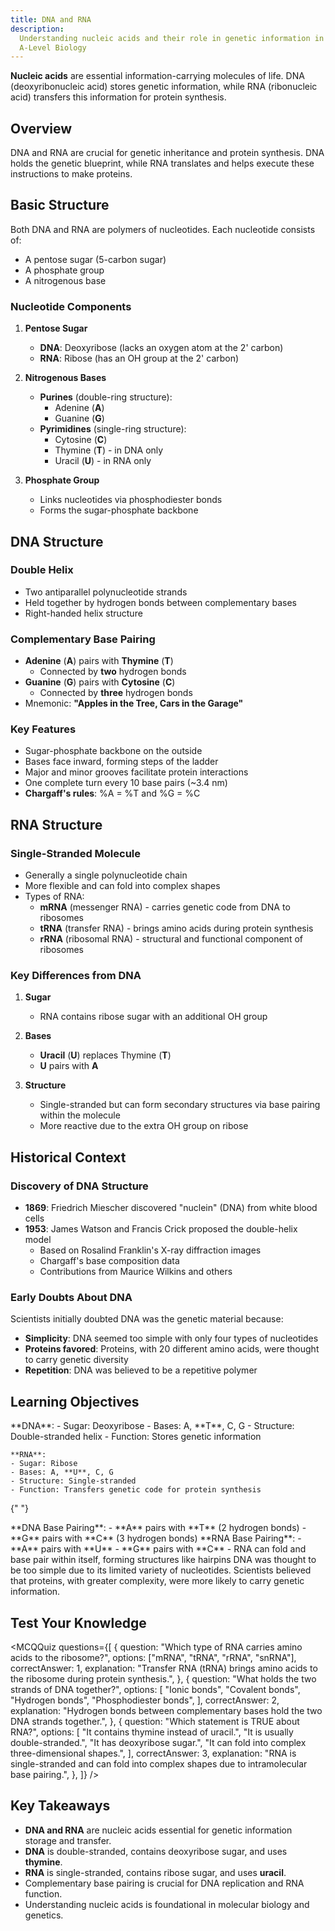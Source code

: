 ```yaml
---
title: DNA and RNA
description:
  Understanding nucleic acids and their role in genetic information in AQA
  A-Level Biology
---
```


**Nucleic acids** are essential information-carrying molecules of life. DNA
(deoxyribonucleic acid) stores genetic information, while RNA (ribonucleic acid)
transfers this information for protein synthesis.

## Overview

DNA and RNA are crucial for genetic inheritance and protein synthesis. DNA holds
the genetic blueprint, while RNA translates and helps execute these instructions
to make proteins.

<PDFViewer fileId="1NkF5ZjEejW7hoZvKTx8eR-aB3L3W9ao7" pageNumber={2} />

## Basic Structure

Both DNA and RNA are polymers of nucleotides. Each nucleotide consists of:

- A pentose sugar (5-carbon sugar)
- A phosphate group
- A nitrogenous base

### Nucleotide Components

1. **Pentose Sugar**

   - **DNA**: Deoxyribose (lacks an oxygen atom at the 2' carbon)
   - **RNA**: Ribose (has an OH group at the 2' carbon)

2. **Nitrogenous Bases**

   - **Purines** (double-ring structure):
     - Adenine (**A**)
     - Guanine (**G**)
   - **Pyrimidines** (single-ring structure):
     - Cytosine (**C**)
     - Thymine (**T**) - in DNA only
     - Uracil (**U**) - in RNA only

3. **Phosphate Group**

   - Links nucleotides via phosphodiester bonds
   - Forms the sugar-phosphate backbone

## DNA Structure

### Double Helix

- Two antiparallel polynucleotide strands
- Held together by hydrogen bonds between complementary bases
- Right-handed helix structure

### Complementary Base Pairing

- **Adenine** (**A**) pairs with **Thymine** (**T**)
  - Connected by **two** hydrogen bonds
- **Guanine** (**G**) pairs with **Cytosine** (**C**)
  - Connected by **three** hydrogen bonds
- Mnemonic: **"Apples in the Tree, Cars in the Garage"**

### Key Features

- Sugar-phosphate backbone on the outside
- Bases face inward, forming steps of the ladder
- Major and minor grooves facilitate protein interactions
- One complete turn every 10 base pairs (~3.4 nm)
- **Chargaff's rules**: %A = %T and %G = %C

## RNA Structure

### Single-Stranded Molecule

- Generally a single polynucleotide chain
- More flexible and can fold into complex shapes
- Types of RNA:
  - **mRNA** (messenger RNA) - carries genetic code from DNA to ribosomes
  - **tRNA** (transfer RNA) - brings amino acids during protein synthesis
  - **rRNA** (ribosomal RNA) - structural and functional component of ribosomes

### Key Differences from DNA

1. **Sugar**

   - RNA contains ribose sugar with an additional OH group

2. **Bases**

   - **Uracil** (**U**) replaces Thymine (**T**)
   - **U** pairs with **A**

3. **Structure**

   - Single-stranded but can form secondary structures via base pairing within
     the molecule
   - More reactive due to the extra OH group on ribose

## Historical Context

### Discovery of DNA Structure

- **1869**: Friedrich Miescher discovered "nuclein" (DNA) from white blood cells
- **1953**: James Watson and Francis Crick proposed the double-helix model
  - Based on Rosalind Franklin's X-ray diffraction images
  - Chargaff's base composition data
  - Contributions from Maurice Wilkins and others

### Early Doubts About DNA

Scientists initially doubted DNA was the genetic material because:

- **Simplicity**: DNA seemed too simple with only four types of nucleotides
- **Proteins favored**: Proteins, with 20 different amino acids, were thought to
  carry genetic diversity
- **Repetition**: DNA was believed to be a repetitive polymer

## Learning Objectives

<Accordions>
  <Accordion title="What are the key differences between DNA and RNA?">
    **DNA**:
    - Sugar: Deoxyribose
    - Bases: A, **T**, C, G
    - Structure: Double-stranded helix
    - Function: Stores genetic information
    
    **RNA**:
    - Sugar: Ribose
    - Bases: A, **U**, C, G
    - Structure: Single-stranded
    - Function: Transfers genetic code for protein synthesis
  </Accordion>

{" "}

<Accordion title="How do bases pair in DNA and RNA?">
  **DNA Base Pairing**: - **A** pairs with **T** (2 hydrogen bonds) - **G**
  pairs with **C** (3 hydrogen bonds) **RNA Base Pairing**: - **A** pairs with
  **U** - **G** pairs with **C** - RNA can fold and base pair within itself,
  forming structures like hairpins
</Accordion>

  <Accordion title="Why was DNA initially doubted as genetic material?">
    DNA was thought to be too simple due to its limited variety of nucleotides. Scientists believed that proteins, with greater complexity, were more likely to carry genetic information.
  </Accordion>
</Accordions>

## Test Your Knowledge

<MCQQuiz
  questions={[
    {
      question: "Which type of RNA carries amino acids to the ribosome?",
      options: ["mRNA", "tRNA", "rRNA", "snRNA"],
      correctAnswer: 1,
      explanation:
        "Transfer RNA (tRNA) brings amino acids to the ribosome during protein synthesis.",
    },
    {
      question: "What holds the two strands of DNA together?",
      options: [
        "Ionic bonds",
        "Covalent bonds",
        "Hydrogen bonds",
        "Phosphodiester bonds",
      ],
      correctAnswer: 2,
      explanation:
        "Hydrogen bonds between complementary bases hold the two DNA strands together.",
    },
    {
      question: "Which statement is TRUE about RNA?",
      options: [
        "It contains thymine instead of uracil.",
        "It is usually double-stranded.",
        "It has deoxyribose sugar.",
        "It can fold into complex three-dimensional shapes.",
      ],
      correctAnswer: 3,
      explanation:
        "RNA is single-stranded and can fold into complex shapes due to intramolecular base pairing.",
    },
  ]}
/>

## Key Takeaways

- **DNA and RNA** are nucleic acids essential for genetic information storage
  and transfer.
- **DNA** is double-stranded, contains deoxyribose sugar, and uses **thymine**.
- **RNA** is single-stranded, contains ribose sugar, and uses **uracil**.
- Complementary base pairing is crucial for DNA replication and RNA function.
- Understanding nucleic acids is foundational in molecular biology and genetics.
